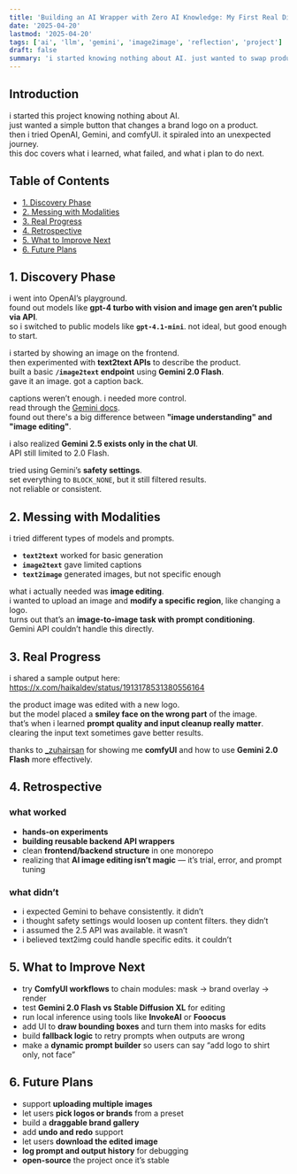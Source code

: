 ```yaml
---
title: 'Building an AI Wrapper with Zero AI Knowledge: My First Real Dive into LLMs'
date: '2025-04-20'
lastmod: '2025-04-20'
tags: ['ai', 'llm', 'gemini', 'image2image', 'reflection', 'project']
draft: false
summary: 'i started knowing nothing about AI. just wanted to swap product logos on images. ended up learning about multimodal models, prompt engineering, and how tricky image editing with LLMs actually is.'
---
```


## Introduction

i started this project knowing nothing about AI.  
just wanted a simple button that changes a brand logo on a product.  
then i tried OpenAI, Gemini, and comfyUI. it spiraled into an unexpected journey.  
this doc covers what i learned, what failed, and what i plan to do next.

## Table of Contents

- [1. Discovery Phase](#1-discovery-phase)
- [2. Messing with Modalities](#2-messing-with-modalities)
- [3. Real Progress](#3-real-progress)
- [4. Retrospective](#4-retrospective)
- [5. What to Improve Next](#5-what-to-improve-next)
- [6. Future Plans](#6-future-plans)

## 1. Discovery Phase

i went into OpenAI’s playground.  
found out models like **gpt-4 turbo with vision and image gen aren’t public via API**.  
so i switched to public models like **`gpt-4.1-mini`**. not ideal, but good enough to start.

i started by showing an image on the frontend.  
then experimented with **text2text APIs** to describe the product.  
built a basic **`/image2text` endpoint** using **Gemini 2.0 Flash**.  
gave it an image. got a caption back.

captions weren’t enough. i needed more control.  
read through the [Gemini docs](https://ai.google.dev/gemini-api/docs/models).  
found out there's a big difference between **"image understanding" and "image editing"**.

i also realized **Gemini 2.5 exists only in the chat UI**.  
API still limited to 2.0 Flash.

tried using Gemini’s **safety settings**.  
set everything to `BLOCK_NONE`, but it still filtered results.  
not reliable or consistent.

## 2. Messing with Modalities

i tried different types of models and prompts.

- **`text2text`** worked for basic generation
- **`image2text`** gave limited captions
- **`text2image`** generated images, but not specific enough

what i actually needed was **image editing**.  
i wanted to upload an image and **modify a specific region**, like changing a logo.  
turns out that’s an **image-to-image task with prompt conditioning**.  
Gemini API couldn’t handle this directly.

## 3. Real Progress

i shared a sample output here:  
https://x.com/haikaldev/status/1913178531380556164

the product image was edited with a new logo.  
but the model placed a **smiley face on the wrong part** of the image.  
that’s when i learned **prompt quality and input cleanup really matter**.  
clearing the input text sometimes gave better results.

thanks to [\_zuhairsan](https://x.com/_zuhairsan) for showing me **comfyUI** and how to use **Gemini 2.0 Flash** more effectively.

## 4. Retrospective

### what worked

- **hands-on experiments**
- **building reusable backend API wrappers**
- clean **frontend/backend structure** in one monorepo
- realizing that **AI image editing isn’t magic** — it’s trial, error, and prompt tuning

### what didn’t

- i expected Gemini to behave consistently. it didn’t
- i thought safety settings would loosen up content filters. they didn’t
- i assumed the 2.5 API was available. it wasn’t
- i believed text2img could handle specific edits. it couldn’t

## 5. What to Improve Next

- try **ComfyUI workflows** to chain modules: mask → brand overlay → render
- test **Gemini 2.0 Flash vs Stable Diffusion XL** for editing
- run local inference using tools like **InvokeAI** or **Fooocus**
- add UI to **draw bounding boxes** and turn them into masks for edits
- build **fallback logic** to retry prompts when outputs are wrong
- make a **dynamic prompt builder** so users can say “add logo to shirt only, not face”

## 6. Future Plans

- support **uploading multiple images**
- let users **pick logos or brands** from a preset
- build a **draggable brand gallery**
- add **undo and redo** support
- let users **download the edited image**
- **log prompt and output history** for debugging
- **open-source** the project once it’s stable
